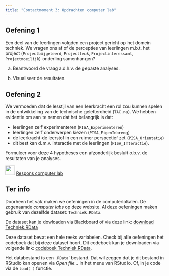 ```yaml
---
title: "Contactmoment 3: Opdrachten computer lab"
---
```


::: {.callout-tip icon=false}
## <i class="bi bi-journal-richtext"></i> Oefening 1

Een deel van de leerlingen volgden een project gericht op het domein techniek. We vragen ons af of de percepties van leerlingen m.b.t. het project (`Projectbijgeleerd`, `Projectleuk`, `Projectinteressant`, `Projectmoeilijk`) onderling samenhangen?

(a) Beantwoord de vraag a.d.h.v. de gepaste analyses.

(b) Visualiseer de resultaten.
:::

::: {.callout-tip icon=false}
## <i class="bi bi-journal-richtext"></i> Oefening 2

We vermoeden dat de lesstijl van een leerkracht een rol zou kunnen spelen in de ontwikkeling van de technische geletterdheid (`TAC.na`). We hebben evidentie om aan te nemen dat het belangrijk is dat:

- leerlingen zelf experimenteren (`PISA_Experimenteren`)
- leerlingen zelf onderwerpen kiezen (`PISA_EigenInbreng`)
- de leerkracht de leerstof in een ruimer perspectief zet (`PISA_Orientatie`)
- dit best kan d.m.v. interactie met de leerlingen (`PISA_Interactie`).

Formuleer voor deze 4 hypotheses een afzonderlijk besluit o.b.v. de resultaten van je analyses.
:::


![](/images/icons/worked-example.png){width="30"} [Respons computer lab](/Contactmomenten/C3/Respons_C3.qmd) 

::: callout-note
## Ter info

Doorheen het vak maken we oefeningen in de computerlokalen. De zogenaamde *computer labs* op deze website. Al deze oefeningen maken gebruik van dezelfde dataset: `Techniek.RData`.

De dataset kan je dowloaden via Blackboard of via deze link: [download Techniek.RData](/Contactmomenten/Techniek.RData)

Deze dataset bevat een hele reeks variabelen. Check bij alle oefeningen het codeboek dat bij deze dataset hoort. Dit codeboek kan je downloaden via volgende link: [codeboek Techniek.RData](/Contacmomenten/Legende variabelen Techniek.pdf).

Het databestand is een `.RData`\` bestand. Dat wil zeggen dat je dit bestand in RStudio kan openen via *Open file...* in het menu van RStudio. Of, in je code via de `load( )` functie.
:::